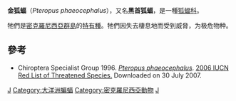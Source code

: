{{Speciesbox 
| taxon = Pteropus phaeocephalus
| authority = [[歐德菲爾德·湯瑪斯|Thomas]], 1882
| image=Pteropus pelagicus.jpg
}}
'''金狐蝠'''（''Pteropus phaeocephalus''），又名'''黑首狐蝠'''，是一種[[狐蝠科|狐蝠科]]。

牠們是[[密克羅尼西亞群島|密克羅尼西亞群島]]的[[特有種|特有種]]。牠們因失去棲息地而受到威脅，为极危物种。

==參考==
* Chiroptera Specialist Group 1996.  [http://www.iucnredlist.org/search/details.php/18748/all ''Pteropus phaeocephalus'']{{dead link|date=十一月 2017 |bot=InternetArchiveBot }}. [http://www.iucnredlist.org 2006 IUCN Red List of Threatened Species. ] {{WebCite|url=https://www.webcitation.org/6IuYnscCO?url=http://www.iucnredlist.org/ |date=20130816083955 |dateformat=iso }}  Downloaded on 30 July 2007.
{{Taxonbar}}

[[Category:狐蝠屬|J]]
[[Category:大洋洲蝙蝠|Category:大洋洲蝙蝠]]
[[Category:密克羅尼西亞動物|Category:密克羅尼西亞動物]]
[[Category:1882年描述的动物|J]]